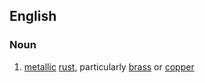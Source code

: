 ==English==

===Noun===
{{en-noun|-}}

# [[metal]]lic [[rust]], particularly [[brass]] or [[copper]]
